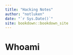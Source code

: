 ```yaml
--- 
title: "Hacking Notes"
author: "notluken"
date: "`r Sys.Date()`"
site: bookdown::bookdown_site
---
```


# Whoami



